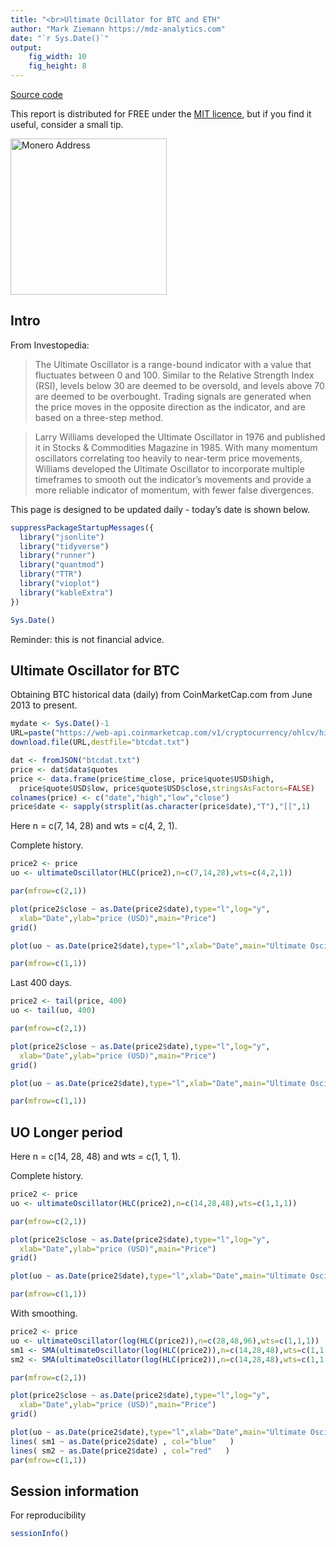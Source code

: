 ```yaml
---
title: "<br>Ultimate Ocillator for BTC and ETH"
author: "Mark Ziemann https://mdz-analytics.com"
date: "`r Sys.Date()`"
output:
    fig_width: 10
    fig_height: 8
---
```


[Source code](https://github.com/markziemann/cryptoblog/blob/main/ultimate_oscillator.Rmd)

This report is distributed for FREE under the [MIT licence](https://github.com/markziemann/cryptoblog/blob/main/LICENSE),
but if you find it useful, consider a small tip.

<img src="images/donations.png" alt="Monero Address" height="250" width="250" border="0" />

## Intro

From Investopedia:

>The Ultimate Oscillator is a range-bound indicator with a value that fluctuates between 0 and 100. Similar to the Relative Strength Index (RSI), levels below 30 are deemed to be oversold, and levels above 70 are deemed to be overbought. Trading signals are generated when the price moves in the opposite direction as the indicator, and are based on a three-step method.

>Larry Williams developed the Ultimate Oscillator in 1976 and published it in Stocks & Commodities Magazine in 1985. With many momentum oscillators correlating too heavily to near-term price movements, Williams developed the Ultimate Oscillator to incorporate multiple timeframes to smooth out the indicator's movements and provide a more reliable indicator of momentum, with fewer false divergences.

This page is designed to be updated daily - today's date is shown below.

```r

suppressPackageStartupMessages({
  library("jsonlite")
  library("tidyverse")
  library("runner")
  library("quantmod")
  library("TTR")
  library("vioplot")
  library("kableExtra")
})

Sys.Date()

```

Reminder: this is not financial advice.

## Ultimate Oscillator for BTC

Obtaining BTC historical data (daily) from CoinMarketCap.com from June 2013 to present.

```r

mydate <- Sys.Date()-1
URL=paste("https://web-api.coinmarketcap.com/v1/cryptocurrency/ohlcv/historical?symbol=BTC&convert=USD&interval=daily&time_start=2013-06-01&time_end=",mydate,sep="")
download.file(URL,destfile="btcdat.txt")

dat <- fromJSON("btcdat.txt")
price <- dat$data$quotes
price <- data.frame(price$time_close, price$quote$USD$high, 
  price$quote$USD$low, price$quote$USD$close,stringsAsFactors=FALSE)
colnames(price) <- c("date","high","low","close")
price$date <- sapply(strsplit(as.character(price$date),"T"),"[[",1)

```

Here n = c(7, 14, 28) and wts = c(4, 2, 1).

Complete history.

```r

price2 <- price
uo <- ultimateOscillator(HLC(price2),n=c(7,14,28),wts=c(4,2,1))

par(mfrow=c(2,1))

plot(price2$close ~ as.Date(price2$date),type="l",log="y",
  xlab="Date",ylab="price (USD)",main="Price")
grid()

plot(uo ~ as.Date(price2$date),type="l",xlab="Date",main="Ultimate Oscillator")

par(mfrow=c(1,1))

```

Last 400 days.

```r

price2 <- tail(price, 400)
uo <- tail(uo, 400)

par(mfrow=c(2,1))

plot(price2$close ~ as.Date(price2$date),type="l",log="y",
  xlab="Date",ylab="price (USD)",main="Price")
grid()

plot(uo ~ as.Date(price2$date),type="l",xlab="Date",main="Ultimate Oscillator")

par(mfrow=c(1,1))

```

## UO Longer period

Here n = c(14, 28, 48) and wts = c(1, 1, 1).

Complete history.

```r

price2 <- price
uo <- ultimateOscillator(HLC(price2),n=c(14,28,48),wts=c(1,1,1))

par(mfrow=c(2,1))

plot(price2$close ~ as.Date(price2$date),type="l",log="y",
  xlab="Date",ylab="price (USD)",main="Price")
grid()

plot(uo ~ as.Date(price2$date),type="l",xlab="Date",main="Ultimate Oscillator")

par(mfrow=c(1,1))

```

With smoothing.

```r

price2 <- price
uo <- ultimateOscillator(log(HLC(price2)),n=c(28,48,96),wts=c(1,1,1))
sm1 <- SMA(ultimateOscillator(log(HLC(price2)),n=c(14,28,48),wts=c(1,1,1)),100)
sm2 <- SMA(ultimateOscillator(log(HLC(price2)),n=c(14,28,48),wts=c(1,1,1)),200)

par(mfrow=c(2,1))

plot(price2$close ~ as.Date(price2$date),type="l",log="y",
  xlab="Date",ylab="price (USD)",main="Price")
grid()

plot(uo ~ as.Date(price2$date),type="l",xlab="Date",main="Ultimate Oscillator")
lines( sm1 ~ as.Date(price2$date) , col="blue"   )
lines( sm2 ~ as.Date(price2$date) , col="red"   )
par(mfrow=c(1,1))

```

## Session information

For reproducibility

```r

sessionInfo()

```
